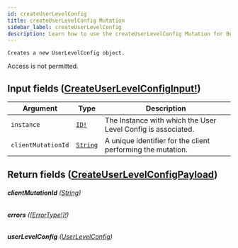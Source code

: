 ```yaml
---
id: createUserLevelConfig
title: createUserLevelConfig Mutation
sidebar_label: createUserLevelConfig
description: Learn how to use the createUserLevelConfig Mutation for Builder's API.
---
```


    Creates a new UserLevelConfig object.

Access is not permitted.

## Input fields ([CreateUserLevelConfigInput!](/docs/composer/builder/api/schema/input_object/CreateUserLevelConfigInput.mdx))

| Argument           | Type                                     | Description                                                  |
| ------------------ | ---------------------------------------- | ------------------------------------------------------------ |
| `instance`         | [`ID!`](/docs/composer/builder/api/schema/scalar/ID.mdx)        | The Instance with which the User Level Config is associated. |
| `clientMutationId` | [`String`](/docs/composer/builder/api/schema/scalar/String.mdx) | A unique identifier for the client performing the mutation.  |

## Return fields ([CreateUserLevelConfigPayload](/docs/composer/builder/api/schema/object/CreateUserLevelConfigPayload.mdx))

###### <b>clientMutationId</b> ([String](/docs/composer/builder/api/schema/scalar/String.mdx))

###### <b>errors</b> ([[ErrorType!]!](/docs/composer/builder/api/schema/object/ErrorType.mdx))

###### <b>userLevelConfig</b> ([UserLevelConfig](/docs/composer/builder/api/schema/object/UserLevelConfig.mdx))

